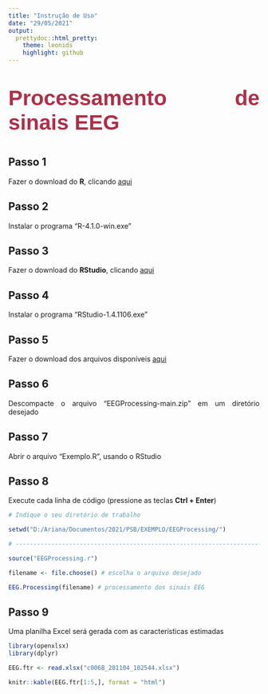 ```yaml
---
title: "Instrução de Uso"
date: "29/05/2021"
output:
  prettydoc::html_pretty:
    theme: leonids
    highlight: github
---
```


<style>
body {
text-align: justify}
</style>


<p style = "color:rgb(176,47,72); font-family:Arial, serif;font-size: 32pt"> **Processamento de sinais EEG** </p>


## Passo 1
Fazer o download do **R**, clicando [aqui](https://vps.fmvz.usp.br/CRAN/bin/windows/base/R-4.1.0-win.exe) 

## Passo 2 
Instalar o programa "R-4.1.0-win.exe"

## Passo 3

Fazer o download do **RStudio**, clicando [aqui](https://download1.rstudio.org/desktop/windows/RStudio-1.4.1106.exe)

## Passo 4

Instalar o programa "RStudio-1.4.1106.exe"

## Passo 5 

Fazer o download dos arquivos disponíveis [aqui](https://github.com/arianacabral/EEGProcessing/archive/refs/heads/main.zip)

## Passo 6

Descompacte o arquivo "EEGProcessing-main.zip" em um diretório desejado 

## Passo 7

Abrir o arquivo "Exemplo.R", usando o RStudio

## Passo 8

Execute cada linha de código (pressione as teclas **Ctrl + Enter**)

```r

# Indique o seu diretório de trabalho 

setwd("D:/Ariana/Documentos/2021/PSB/EXEMPLO/EEGProcessing/")

# -------------------------------------------------------------------------

source("EEGProcessing.r")

filename <- file.choose() # escolha o arquivo desejado

EEG.Processing(filename) # processamento dos sinais EEG
```

## Passo 9 

Uma planilha Excel será gerada com as características estimadas

```r

library(openxlsx)
library(dplyr)

EEG.ftr <- read.xlsx("c006B_201104_102544.xlsx")

```

```r
knitr::kable(EEG.ftr[1:5,], format = "html")
```

